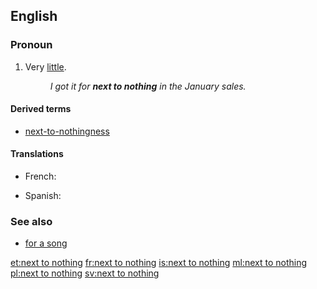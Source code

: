 ==English==

===Pronoun===
{{en-pron|head=[[next to]] [[nothing]]}}

# {{idiomatic}} Very [[little#Determiner|little]].
#: ''I got it for '''next to nothing''' in the January sales.''

====Derived terms====
* [[next-to-nothingness]]

====Translations====
{{trans-top|very little}}
* French: {{t+|fr|trois fois rien}}
{{trans-mid}}
* Spanish: {{t-|es|casi nada}}
{{trans-bottom}}

===See also===
* [[for a song]]

[[et:next to nothing]]
[[fr:next to nothing]]
[[is:next to nothing]]
[[ml:next to nothing]]
[[pl:next to nothing]]
[[sv:next to nothing]]